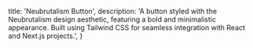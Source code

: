   title: 'Neubrutalism Button',
  description: 'A button styled with the Neubrutalism design aesthetic, featuring a bold and minimalistic appearance. Built using Tailwind CSS for seamless integration with React and Next.js projects.',
}

<BackButton href="/components/button" />
<ComponentPreview path="components/button/NeubrutalismButton" />
